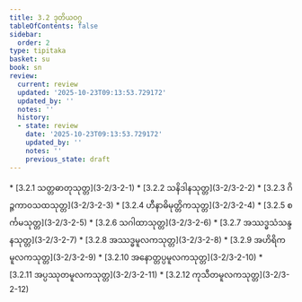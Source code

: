 ```yaml
---
title: 3.2 ဒုတိယဝဂ္ဂ
tableOfContents: false
sidebar:
  order: 2
type: tipitaka
basket: su
book: sn
review:
  current: review
  updated: '2025-10-23T09:13:53.729172'
  updated_by: ''
  notes: ''
  history:
  - state: review
    date: '2025-10-23T09:13:53.729172'
    updated_by: ''
    notes: ''
    previous_state: draft
---
```



<ReviewStatus review={frontmatter.review} showDetails={true} />

<HypothesisAnnotation frontmatter={frontmatter} />

<DynamicBreadcrumb />



<TableOfContents book="sn" section="3.2">
* [3.2.1 သတ္တဓာတုသုတ္တ](3-2/3-2-1)
* [3.2.2 သနိဒါနသုတ္တ](3-2/3-2-2)
* [3.2.3 ဂိဉ္ဇကာဝသထသုတ္တ](3-2/3-2-3)
* [3.2.4 ဟီနာဓိမုတ္တိကသုတ္တ](3-2/3-2-4)
* [3.2.5 စင်္ကမသုတ္တ](3-2/3-2-5)
* [3.2.6 သဂါထာသုတ္တ](3-2/3-2-6)
* [3.2.7 အဿဒ္ဓသံသန္ဒနသုတ္တ](3-2/3-2-7)
* [3.2.8 အဿဒ္ဓမူလကသုတ္တ](3-2/3-2-8)
* [3.2.9 အဟိရိကမူလကသုတ္တ](3-2/3-2-9)
* [3.2.10 အနောတ္တပ္ပမူလကသုတ္တ](3-2/3-2-10)
* [3.2.11 အပ္ပဿုတမူလကသုတ္တ](3-2/3-2-11)
* [3.2.12 ကုသီတမူလကသုတ္တ](3-2/3-2-12)
</TableOfContents>